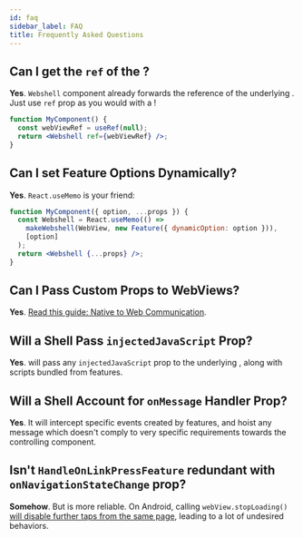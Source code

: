 ```yaml
---
id: faq
sidebar_label: FAQ
title: Frequently Asked Questions
---
```



## Can I get the `ref` of the <WebView />?

**Yes**. `Webshell` component already forwards the reference of the underlying <WebView />. Just use `ref` prop as you would with a <WebView />!

```jsx
function MyComponent() {
  const webViewRef = useRef(null);
  return <Webshell ref={webViewRef} />;
}
```

## Can I set Feature Options Dynamically?

**Yes**. `React.useMemo` is your friend:

```jsx
function MyComponent({ option, ...props }) {
  const Webshell = React.useMemo(() =>
    makeWebshell(WebView, new Feature({ dynamicOption: option })),
    [option]
  );
  return <Webshell {...props} />;
}
```

## Can I Pass Custom Props to WebViews?

**Yes**. [Read this guide: Native to Web Communication](./implementing-features#native-to-web-communication).

## Will a Shell Pass `injectedJavaScript` Prop?

**Yes**. <APIReference reference="WebshellComponent" type="alias" /> will pass any
`injectedJavaScript` prop to the underlying <WebView/>, along with scripts
bundled from features.

## Will a Shell Account for `onMessage` Handler Prop?

**Yes**. It will intercept specific events created by features, and hoist any
message which doesn't comply to very specific requirements towards the controlling
component.

## Isn't `HandleOnLinkPressFeature` redundant with `onNavigationStateChange` prop?

**Somehow**. But <APIReference reference="HandleOnLinkPressFeature" type="variable" /> is more reliable. On Android, calling `webView.stopLoading()` [will disable further taps from the same page](https://stackoverflow.com/a/54115883/2779871), leading to a lot of undesired behaviors.
